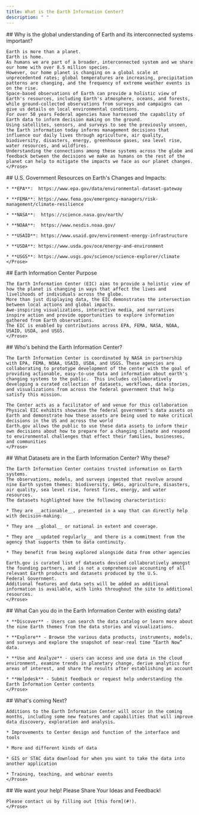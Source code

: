 ```yaml
---
title: What is the Earth Information Center?
description: " "
---
```


<Block>
	<Prose>
    ## Why is the global understanding of Earth and its interconnected systems important?  

    Earth is more than a planet.
    Earth is home.
    As humans we are part of a broader, interconnected system and we share our home with over 8.5 million species.
    However, our home planet is changing on a global scale at unprecedented rates; global temperatures are increasing, precipitation patterns are changing, and the frequency of extreme weather events is on the rise.
    Space-based observations of Earth can provide a holistic view of Earth's resources, including Earth's atmosphere, oceans, and forests, while ground-collected observations from surveys and campaigns can give us details on local environmental conditions.
    For over 50 years Federal agencies have harnessed the capability of Earth data to inform decision making on the ground.
    Using satellites, sensors, and surveys to see the previously unseen, the Earth information today informs management decisions that influence our daily lives through agriculture, air quality, biodiversity, disasters, energy, greenhouse gases, sea level rise, water resources, and wildfires.
    Understanding the connections among these systems across the globe and feedback between the decisions we make as humans on the rest of the planet can help to mitigate the impacts we face as our planet changes.
	</Prose>
</Block>

<Block>
	<Prose>
    ## U.S. Government Resources on Earth's Changes and Impacts:  

    * **EPA**:  https://www.epa.gov/data/environmental-dataset-gateway 

    * **FEMA**: https://www.fema.gov/emergency-managers/risk-management/climate-resilience 

    * **NASA**:  https://science.nasa.gov/earth/ 

    * **NOAA**:  https://www.nesdis.noaa.gov/  

    * **USAID**: https://www.usaid.gov/environment-energy-infrastructure 

    * **USDA**: https://www.usda.gov/oce/energy-and-environment 

    * **USGS**: https://www.usgs.gov/science/science-explorer/climate 
	</Prose>
</Block>

<Block>
	<Prose>
    ## Earth Information Center Purpose  

    The Earth Information Center (EIC) aims to provide a holistic view of how the planet is changing in ways that affect the lives and livelihoods of individuals across the globe.
    More than just displaying data, the EIC demonstrates the intersection between local actions and global impacts.
    Awe-inspiring visualizations, interactive media, and narratives inspire action and provide opportunities to explore information gathered from Earth observations.
    The EIC is enabled by contributions across EPA, FEMA, NASA, NOAA, USAID, USDA, and USGS.
	</Prose>
</Block>

<Block>
	<Prose>
    ## Who's behind the Earth Information Center?  

    The Earth Information Center is coordinated by NASA in partnership with EPA, FEMA, NOAA, USAID, USDA, and USGS. These agencies are collaborating to prototype development of the center with the goal of providing actionable, easy-to-use data and information about earth's changing systems to the public.  This includes collaboratively developing a curated collection of datasets, workflows, data stories, and visualizations from across the federal government that help satisfy this mission. 

    The Center acts as a facilitator of and venue for this collaboration
    Physical EIC exhibits showcase the federal government's data assets on Earth and demonstrate how these assets are being used to make critical decisions in the US and across the world
    Earth.gov allows the public to use these data assets to inform their own decisions about how to prepare for a changing climate and respond to environmental challenges that effect their families, businesses, and communities
	</Prose>
</Block>

<Block>
	<Prose>
    ## What Datasets are in the Earth Information Center? Why these?  

    The Earth Information Center contains trusted information on Earth systems.
    The observations, models, and surveys ingested that revolve around nine Earth system themes: biodiversity, GHGs, agriculture, disasters, air quality, sea level rise, forest fires, energy, and water resources.
    The datasets highlighted have the following characteristics: 

    * They are __actionable__, presented in a way that can directly help with decision-making. 

    * They are __global__ or national in extent and coverage. 

    * They are __updated regularly__ and there is a commitment from the agency that supports them to data continuity. 

    * They benefit from being explored alongside data from other agencies  

    Earth.gov is curated list of datasets devised collaboratively amongst the founding partners, and is not a comprehensive accounting of all relevant Earth products and datasets produced by the U.S.
    Federal Government.
    Additional features and data sets will be added as additional information is available, with links throughout the site to additional resources.
	</Prose>
</Block>

<Block>
	<Prose>
    ## What Can you do in the Earth Information Center with existing data?  

    * **Discover** - Users can search the data catalog or learn more about the nine Earth themes from the data stories and visualizations. 

    * **Explore** - Browse the various data products, instruments, models, and surveys and explore the snapshot of near-real time “Earth Now” data. 

    * **Use and Analyze** - users can access and use data in the cloud environment, examine trends in planetary change, derive analytics for areas of interest, and share the results after establishing an account 

    * **Helpdesk** - Submit feedback or request help understanding the Earth Information Center contents 
	</Prose>
</Block>

<Block>
	<Prose>
    ## What's coming Next?  

    Additions to the Earth Information Center will occur in the coming months, including some new features and capabilities that will improve data discovery, exploration and analysis. 

    * Improvements to Center design and function of the interface and tools 

    * More and different kinds of data 

    * GIS or STAC data download for when you want to take the data into another application 

    * Training, teaching, and webinar events 
	</Prose>
</Block>

<Block>
	<Prose>
    ## We want your help!  Please Share Your Ideas and Feedback!

    Please contact us by filling out [this form](#!).  
	</Prose>
</Block>


